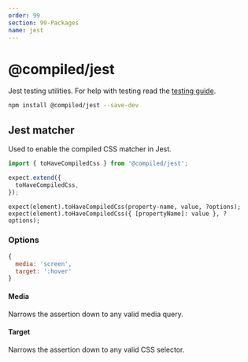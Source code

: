 ```yaml
---
order: 99
section: 99-Packages
name: jest
---
```


# @compiled/jest

Jest testing utilities.
For help with testing read the [testing guide](/testing).

```bash
npm install @compiled/jest --save-dev
```

## Jest matcher

Used to enable the compiled CSS matcher in Jest.

```jsx
import { toHaveCompiledCss } from '@compiled/jest';

expect.extend({
  toHaveCompiledCss,
});
```

```tsx
expect(element).toHaveCompiledCss(property-name, value, ?options);
expect(element).toHaveCompiledCss({ [propertyName]: value }, ?options);
```

### Options

```jsx
{
  media: 'screen',
  target: ':hover'
}
```

#### Media

Narrows the assertion down to any valid media query.

#### Target

Narrows the assertion down to any valid CSS selector.
